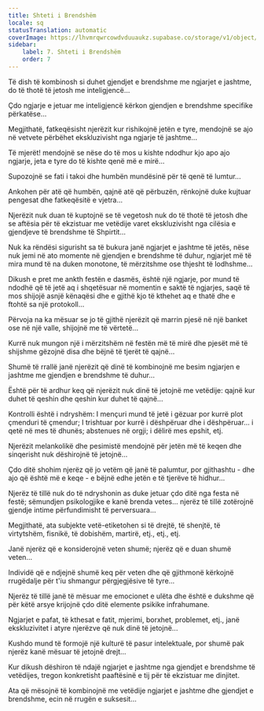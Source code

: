 ```yaml
---
title: Shteti i Brendshëm
locale: sq
statusTranslation: automatic
coverImage: https://lhvmrqwrcowdvduuaukz.supabase.co/storage/v1/object/public/strapi-uploads/small_cover-tratado-de-psicologia-revolucionaria.webp-5e15e1cec4e0ebebcde5d7fc7565d8fd.webp
sidebar:
    label: 7. Shteti i Brendshëm
    order: 7
---
```

Të dish të kombinosh si duhet gjendjet e brendshme me ngjarjet e jashtme, do të thotë të jetosh me inteligjencë...

Çdo ngjarje e jetuar me inteligjencë kërkon gjendjen e brendshme specifike përkatëse...

Megjithatë, fatkeqësisht njerëzit kur rishikojnë jetën e tyre, mendojnë se ajo në vetvete përbëhet ekskluzivisht nga ngjarje të jashtme...

Të mjerët! mendojnë se nëse do të mos u kishte ndodhur kjo apo ajo ngjarje, jeta e tyre do të kishte qenë më e mirë...

Supozojnë se fati i takoi dhe humbën mundësinë për të qenë të lumtur...

Ankohen për atë që humbën, qajnë atë që përbuzën, rënkojnë duke kujtuar pengesat dhe fatkeqësitë e vjetra...

Njerëzit nuk duan të kuptojnë se të vegetosh nuk do të thotë të jetosh dhe se aftësia për të ekzistuar me vetëdije varet ekskluzivisht nga cilësia e gjendjeve të brendshme të Shpirtit...

Nuk ka rëndësi sigurisht sa të bukura janë ngjarjet e jashtme të jetës, nëse nuk jemi në ato momente në gjendjen e brendshme të duhur, ngjarjet më të mira mund të na duken monotone, të mërzitshme ose thjesht të lodhshme...

Dikush e pret me ankth festën e dasmës, është një ngjarje, por mund të ndodhë që të jetë aq i shqetësuar në momentin e saktë të ngjarjes, saqë të mos shijojë asnjë kënaqësi dhe e gjithë kjo të kthehet aq e thatë dhe e ftohtë sa një protokoll...

Përvoja na ka mësuar se jo të gjithë njerëzit që marrin pjesë në një banket ose në një valle, shijojnë me të vërtetë...

Kurrë nuk mungon një i mërzitshëm në festën më të mirë dhe pjesët më të shijshme gëzojnë disa dhe bëjnë të tjerët të qajnë...

Shumë të rrallë janë njerëzit që dinë të kombinojnë me besim ngjarjen e jashtme me gjendjen e brendshme të duhur...

Është për të ardhur keq që njerëzit nuk dinë të jetojnë me vetëdije: qajnë kur duhet të qeshin dhe qeshin kur duhet të qajnë...

Kontrolli është i ndryshëm: I mençuri mund të jetë i gëzuar por kurrë plot çmenduri të çmendur; I trishtuar por kurrë i dëshpëruar dhe i dëshpëruar... i qetë në mes të dhunës; abstenues në orgji; i dëlirë mes epshit, etj.

Njerëzit melankolikë dhe pesimistë mendojnë për jetën më të keqen dhe sinqerisht nuk dëshirojnë të jetojnë...

Çdo ditë shohim njerëz që jo vetëm që janë të palumtur, por gjithashtu - dhe ajo që është më e keqe - e bëjnë edhe jetën e të tjerëve të hidhur...

Njerëz të tillë nuk do të ndryshonin as duke jetuar çdo ditë nga festa në festë; sëmundjen psikologjike e kanë brenda vetes... njerëz të tillë zotërojnë gjendje intime përfundimisht të perversuara...

Megjithatë, ata subjekte vetë-etiketohen si të drejtë, të shenjtë, të virtytshëm, fisnikë, të dobishëm, martirë, etj., etj., etj.

Janë njerëz që e konsiderojnë veten shumë; njerëz që e duan shumë veten...

Individë që e ndjejnë shumë keq për veten dhe që gjithmonë kërkojnë rrugëdalje për t'iu shmangur përgjegjësive të tyre...

Njerëz të tillë janë të mësuar me emocionet e ulëta dhe është e dukshme që për këtë arsye krijojnë çdo ditë elemente psikike infrahumane.

Ngjarjet e pafat, të kthesat e fatit, mjerimi, borxhet, problemet, etj., janë ekskluzivitet i atyre njerëzve që nuk dinë të jetojnë...

Kushdo mund të formojë një kulturë të pasur intelektuale, por shumë pak njerëz kanë mësuar të jetojnë drejt...

Kur dikush dëshiron të ndajë ngjarjet e jashtme nga gjendjet e brendshme të vetëdijes, tregon konkretisht paaftësinë e tij për të ekzistuar me dinjitet.

Ata që mësojnë të kombinojnë me vetëdije ngjarjet e jashtme dhe gjendjet e brendshme, ecin në rrugën e suksesit...

